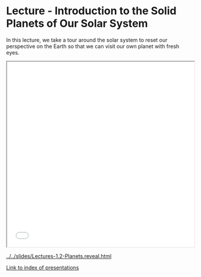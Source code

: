 # Lecture - Introduction to the Solid Planets of Our Solar System

In this lecture, we take a tour around the solar system to reset our perspective on the Earth so that we can visit our own planet with fresh eyes.

<!--
<iframe src="../Figures/PDFs/PHYS3070_2.1_Introduction_SolidPlanets.pdf" width="100%" height="500px", allowfullscreen>
</iframe>

**Or**
-->

```{=html}
<!-- Embed a presentation from this site -->
<center>
<iframe width="100%"
        height="500"
        src="../../slides/Lectures-1.2-Planets.reveal.html"
        allowfullscreen
        title="Lecture Slides">
</iframe>
</center>
```

[../../slides/Lectures-1.2-Planets.reveal.html](../../slides/Lectures-1.2-Planets.reveal.html)

<!--
A lecture can have some notes and a slideshow.

<iframe src="../slideshows/example_slide_deck1.reveal.html" title="Slideshow" width=100%, height=500, allowfullscreen></iframe>

The embedding is via an `html iframe` that points to the built path (all the slides are rendered into the
slideshows directory at the `root` level of the book)

```html
<iframe src="../slideshows/example_slide_deck1.reveal.html" title="Slideshow" width=100%, height=500, allowfullscreen></iframe>
```
-->


[Link to index of presentations](../../slides/index.html)
